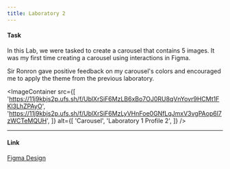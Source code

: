 ```yaml
---
title: Laboratory 2
---
```


#### Task

In this Lab, we were tasked to create a carousel that contains 5 images. It was my first time creating a carousel using interactions in Figma.

Sir Ronron gave positive feedback on my carousel's colors and encouraged me to apply the theme from the previous laboratory.

<ImageContainer
  src={[
    'https://11j9kbjs2p.ufs.sh/f/UblXrSiF6MzLB6xBo7OJ0RU8qVnYovr9HCMt1FKl3LhZPAyO',
    'https://11j9kbjs2p.ufs.sh/f/UblXrSiF6MzLyVHnFoe0GNfLqJmxV3vgPAop6l7zWCTeMQUH',
  ]}
  alt={[
    'Carousel',
    'Laboratory 1 Profile 2',
  ]}
/>

---

#### Link

[Figma Design](https://www.figma.com/design/yb2Asfieoedh3LoSfEaw74/2A-CEDRIC-ANGULO?node-id=0-1&t=N8Hs8dbHwPMu0PcQ-1)

